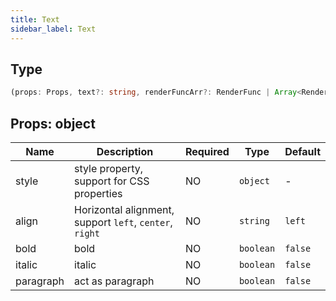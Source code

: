 ```yaml
---
title: Text
sidebar_label: Text
---
```


## Type

```ts
(props: Props, text?: string, renderFuncArr?: RenderFunc | Array<RenderFunc>) => result: RenderFunc
```

## Props: object

| Name      | Description                                             | Required | Type      | Default |
| --------- | ------------------------------------------------------- | -------- | --------- | ------- |
| style     | style property, support for CSS properties              | NO       | `object`  | -       |
| align     | Horizontal alignment, support `left`, `center`, `right` | NO       | `string`  | `left`  |
| bold      | bold                                                    | NO       | `boolean` | `false` |
| italic    | italic                                                  | NO       | `boolean` | `false` |
| paragraph | act as paragraph                                        | NO       | `boolean` | `false` |
